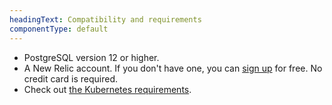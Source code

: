 ```yaml
---
headingText: Compatibility and requirements
componentType: default
---
```


* PostgreSQL version 12 or higher.
* A New Relic account. If you don't have one, you can [sign up](https://newrelic.com/signup) for free. No credit card is required.
* Check out [the Kubernetes requirements](/docs/monitor-service-running-kubernetes#requirements).